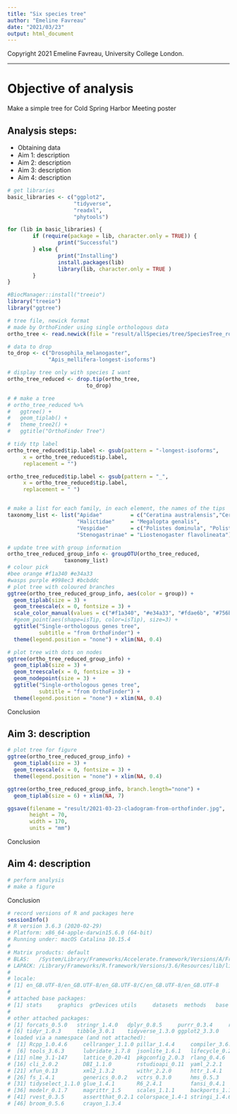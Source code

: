```yaml
---
title: "Six species tree"
author: "Emeline Favreau"
date: "2021/03/23"
output: html_document
---
```


Copyright 2021 Emeline Favreau, University College London.

---
# Objective of analysis

Make a simple tree for Cold Spring Harbor Meeting poster

## Analysis steps:
- Obtaining data
- Aim 1: description
- Aim 2: description
- Aim 3: description
- Aim 4: description



```r
# get libraries
basic_libraries <- c("ggplot2",
                     "tidyverse",
                     "readxl",
                     "phytools")

for (lib in basic_libraries) {
        if (require(package = lib, character.only = TRUE)) {
                print("Successful")
        } else {
                print("Installing")
                install.packages(lib)
                library(lib, character.only = TRUE )
        }
}

#BiocManager::install("treeio")
library("treeio")
library("ggtree")
```


```r
# tree file, newick format
# made by OrthoFinder using single orthologous data
ortho_tree <- read.newick(file = "result/allSpecies/tree/SpeciesTree_rooted.txt")
```



```r

# data to drop 
to_drop <- c("Drosophila_melanogaster",
             "Apis_mellifera-longest-isoforms")

# display tree only with species I want
ortho_tree_reduced <- drop.tip(ortho_tree,
                         to_drop)

# # make a tree
# ortho_tree_reduced %>% 
#   ggtree() + 
#   geom_tiplab() +
#   theme_tree2() +
#   ggtitle("OrthoFinder Tree")

# tidy ttp label
ortho_tree_reduced$tip.label <- gsub(pattern = "-longest-isoforms",
     x = ortho_tree_reduced$tip.label,
     replacement = "")

ortho_tree_reduced$tip.label <- gsub(pattern = "_",
     x = ortho_tree_reduced$tip.label,
     replacement = " ")


# make a list for each family, in each element, the names of the tips
taxonomy_list <- list("Apidae"         = c("Ceratina australensis","Ceratina calcarata"),
                      "Halictidae"     = "Megalopta genalis",
                      "Vespidae"       = c("Polistes dominula", "Polistes canadensis"),
                      "Stenogastrinae" = "Liostenogaster flavolineata")

# update tree with group information
ortho_tree_reduced_group_info <- groupOTU(ortho_tree_reduced,
                  taxonomy_list)
# colour pick
#bee orange #f1a340 #e34a33
#wasps purple #998ec3 #bcbddc
# plot tree with coloured branches
ggtree(ortho_tree_reduced_group_info, aes(color = group)) +
  geom_tiplab(size = 3) +
  geom_treescale(x = 0, fontsize = 3) +
  scale_color_manual(values = c("#f1a340", "#e34a33", "#fdae6b", "#756bb1", "#bcbddc")) +
  #geom_point(aes(shape=isTip, color=isTip), size=3) +
  ggtitle("Single-orthologous genes tree",
          subtitle = "from OrthoFinder") +
  theme(legend.position = "none") + xlim(NA, 0.4)
```



```r
# plot tree with dots on nodes
ggtree(ortho_tree_reduced_group_info) +
  geom_tiplab(size = 3) +
  geom_treescale(x = 0, fontsize = 3) +
  geom_nodepoint(size = 3) +
  ggtitle("Single-orthologous genes tree",
          subtitle = "from OrthoFinder") +
  theme(legend.position = "none") + xlim(NA, 0.4)
```

Conclusion

## Aim 3: description

```r
# plot tree for figure
ggtree(ortho_tree_reduced_group_info) +
  geom_tiplab(size = 3) +
  geom_treescale(x = 0, fontsize = 3) +
  theme(legend.position = "none") + xlim(NA, 0.4)

ggtree(ortho_tree_reduced_group_info, branch.length="none") +
  geom_tiplab(size = 6) + xlim(NA, 7)

ggsave(filename = "result/2021-03-23-cladogram-from-orthofinder.jpg",
       height = 70,
       width = 170,
       units = "mm")
```

Conclusion

## Aim 4: description

```r
# perform analysis 
# make a figure 
```

Conclusion

```r
# record versions of R and packages here
sessionInfo()
# R version 3.6.3 (2020-02-29)
# Platform: x86_64-apple-darwin15.6.0 (64-bit)
# Running under: macOS Catalina 10.15.4
# 
# Matrix products: default
# BLAS:   /System/Library/Frameworks/Accelerate.framework/Versions/A/Frameworks/vecLib.framework/Versions/A/libBLAS.dylib
# LAPACK: /Library/Frameworks/R.framework/Versions/3.6/Resources/lib/libRlapack.dylib
# 
# locale:
# [1] en_GB.UTF-8/en_GB.UTF-8/en_GB.UTF-8/C/en_GB.UTF-8/en_GB.UTF-8
# 
# attached base packages:
# [1] stats     graphics  grDevices utils     datasets  methods   base     
# 
# other attached packages:
# [1] forcats_0.5.0   stringr_1.4.0   dplyr_0.8.5     purrr_0.3.4     readr_1.3.1    
# [6] tidyr_1.0.3     tibble_3.0.1    tidyverse_1.3.0 ggplot2_3.3.0  
# loaded via a namespace (and not attached):
#  [1] Rcpp_1.0.4.6     cellranger_1.1.0 pillar_1.4.4     compiler_3.6.3   dbplyr_1.4.3    
#  [6] tools_3.6.3      lubridate_1.7.8  jsonlite_1.6.1   lifecycle_0.2.0  gtable_0.3.0    
# [11] nlme_3.1-147     lattice_0.20-41  pkgconfig_2.0.3  rlang_0.4.6      reprex_0.3.0    
# [16] cli_2.0.2        DBI_1.1.0        rstudioapi_0.11  yaml_2.2.1       haven_2.2.0     
# [21] xfun_0.13        xml2_1.3.2       withr_2.2.0      httr_1.4.1       knitr_1.28      
# [26] fs_1.4.1         generics_0.0.2   vctrs_0.3.0      hms_0.5.3        grid_3.6.3      
# [31] tidyselect_1.1.0 glue_1.4.1       R6_2.4.1         fansi_0.4.1      readxl_1.3.1    
# [36] modelr_0.1.7     magrittr_1.5     scales_1.1.1     backports_1.1.7  ellipsis_0.3.0  
# [41] rvest_0.3.5      assertthat_0.2.1 colorspace_1.4-1 stringi_1.4.6    munsell_0.5.0   
# [46] broom_0.5.6      crayon_1.3.4 
```
